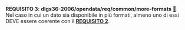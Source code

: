 ::: {#req-3 .callout-important appearance="simple" icon=false}
[**REQUISITO 3**]{.testo-rosso}: **dlgs36-2006/opendata/req/common/more-formats** [🔗](#req-3){.link-req}<br>
Nel caso in cui un dato sia disponibile in più formati, almeno uno di essi DEVE essere coerente con il [**REQUISITO 2**](#req-2){.testo-rosso}.
:::

